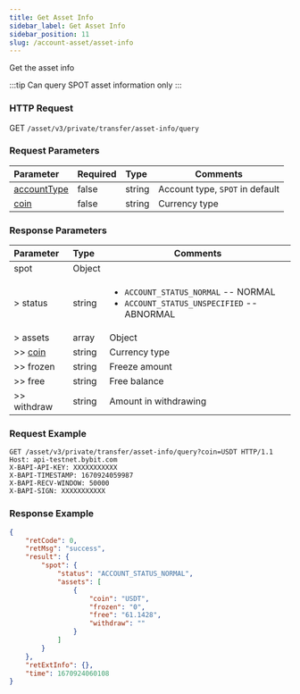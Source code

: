 ```yaml
---
title: Get Asset Info
sidebar_label: Get Asset Info
sidebar_position: 11
slug: /account-asset/asset-info
---
```

Get the asset info

:::tip
Can query SPOT asset information only
:::

### HTTP Request
GET `/asset/v3/private/transfer/asset-info/query`

### Request Parameters
| Parameter | Required | Type | Comments|
|:----- |:-------|:-----|------ |
|[accountType](enum#accounttype)|false |string |Account type, `SPOT` in default |
|[coin](enum#coin)|false |string |Currency type|

### Response Parameters
| Parameter | Type | Comments|
|:----- |:-----|----- |
|spot |Object | |
|> status |string |<ul><li>`ACCOUNT_STATUS_NORMAL` -- NORMAL</li> <li>`ACCOUNT_STATUS_UNSPECIFIED` -- ABNORMAL</li></ul>|
|> assets|array|Object|
|>> [coin](enum#coin)|string |Currency type |
|>> frozen |string |Freeze amount|
|>> free |string |Free balance |
|>> withdraw |string |Amount in withdrawing |

### Request Example

```http
GET /asset/v3/private/transfer/asset-info/query?coin=USDT HTTP/1.1
Host: api-testnet.bybit.com
X-BAPI-API-KEY: XXXXXXXXXXX
X-BAPI-TIMESTAMP: 1670924059987
X-BAPI-RECV-WINDOW: 50000
X-BAPI-SIGN: XXXXXXXXXXX
```

### Response Example

```json
{
    "retCode": 0,
    "retMsg": "success",
    "result": {
        "spot": {
            "status": "ACCOUNT_STATUS_NORMAL",
            "assets": [
                {
                    "coin": "USDT",
                    "frozen": "0",
                    "free": "61.1428",
                    "withdraw": ""
                }
            ]
        }
    },
    "retExtInfo": {},
    "time": 1670924060108
}
```
